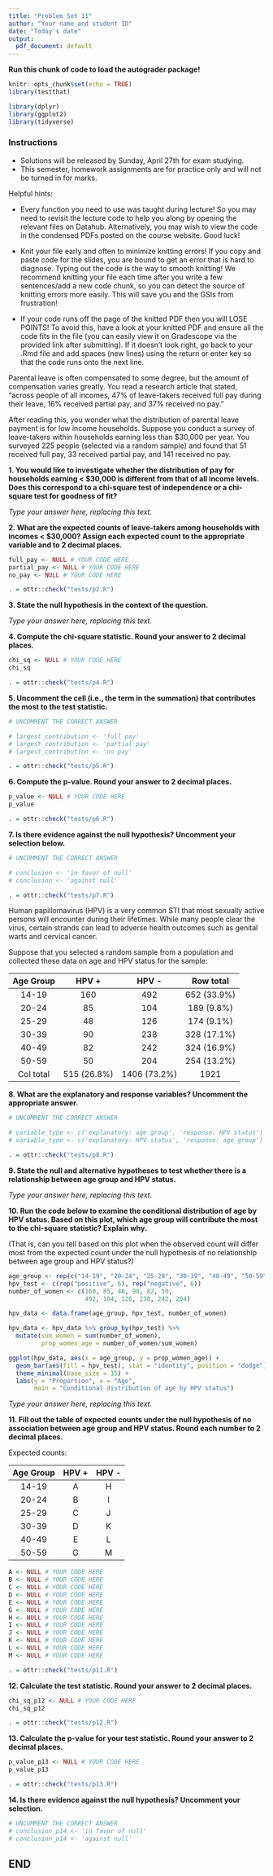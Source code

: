 ```yaml
---
title: "Problem Set 11"
author: "Your name and student ID"
date: "Today's date"
output:
  pdf_document: default
---
```


**Run this chunk of code to load the autograder package!**
```r
knitr::opts_chunk$set(echo = TRUE)
library(testthat)
```

```r
library(dplyr)
library(ggplot2)
library(tidyverse)
```

### Instructions 
* Solutions will be released by Sunday, April 27th for exam studying.
* This semester, homework assignments are for practice only and will not be turned in for marks.

Helpful hints:

-  Every function you need to use was taught during lecture! So you may need to revisit the lecture code to help you along by opening the relevant files on Datahub. Alternatively, you may wish to view the code in the condensed PDFs posted on the course website. Good luck!

- Knit your file early and often to minimize knitting errors! If you copy and paste code for the slides, you are bound to get an error that is hard to diagnose. Typing out the code is the way to smooth knitting! We recommend knitting your file each time after you write a few sentences/add a new code chunk, so you can detect the source of knitting errors more easily. This will save you and the GSIs from frustration!

- If your code runs off the page of the knitted PDF then you will LOSE POINTS! To avoid this, have a look at your knitted PDF and ensure all the code fits in the file (you can easily view it on Gradescope via the provided link after submitting). If it doesn't look right, go back to your .Rmd file and add spaces (new lines) using the return or enter key so that the code runs onto the next line.

\newpage

Parental leave is often compensated to some degree, but the amount of compensation varies greatly. You read a research article that stated, "across people of all incomes, 47% of leave-takers received full pay during their leave, 16% received partial pay, and 37% received no pay." 

After reading this, you wonder what the distribution of parental leave payment is for low income households. Suppose you conduct a survey of leave-takers within households earning less than $30,000 per year. You surveyed 225 people (selected via a random sample) and found that 51 received full pay, 33 received partial pay, and 141 received no pay.

**1. You would like to investigate whether the distribution of pay for households earning < $30,000 is different from that of all income levels. Does this correspond to a chi-square test of independence or a chi-square test for goodness of fit?**

_Type your answer here, replacing this text._

\newpage

**2. What are the expected counts of leave-takers among households with incomes < $30,000? Assign each expected count to the appropriate variable and to 2 decimal places.**

```r
full_pay <- NULL # YOUR CODE HERE
partial_pay <- NULL # YOUR CODE HERE
no_pay <- NULL # YOUR CODE HERE


```

```r
. = ottr::check("tests/p2.R")
```

\newpage

**3. State the null hypothesis in the context of the question.**

_Type your answer here, replacing this text._

\newpage

**4. Compute the chi-square statistic. Round your answer to 2 decimal places.**

```r
chi_sq <- NULL # YOUR CODE HERE
chi_sq

```

```r
. = ottr::check("tests/p4.R")
```

\newpage

**5. Uncomment the cell (i.e., the term in the summation) that contributes the most to the test statistic.**

```r
# UNCOMMENT THE CORRECT ANSWER

# largest_contribution <- 'full pay'
# largest_contribution <- 'partial pay'
# largest_contribution <- 'no pay'


```

```r
. = ottr::check("tests/p5.R")
```

\newpage

**6. Compute the p-value. Round your answer to 2 decimal places.**

```r
p_value <- NULL # YOUR CODE HERE
p_value

```

```r
. = ottr::check("tests/p6.R")
```

\newpage

**7. Is there evidence against the null hypothesis? Uncomment your selection below.**

```r
# UNCOMMENT THE CORRECT ANSWER

# conclusion <- 'in favor of null'
# conclusion <- 'against null'


```

```r
. = ottr::check("tests/p7.R")
```

\newpage

Human papillomavirus (HPV) is a very common STI that most sexually active persons will encounter during their lifetimes. While many people clear the virus, certain strands can lead to adverse health outcomes such as genital warts and cervical cancer. 

Suppose that you selected a random sample from a population and collected these data on age and HPV status for the sample:

|Age Group    | HPV +        | HPV -          | Row total   |
|:-----------:|:------------:|:--------------:|:-----------:|
|14-19        | 160          | 492            | 652 (33.9%) |
|20-24        | 85           | 104            | 189 (9.8%)  |
|25-29        | 48           | 126            | 174 (9.1%)  |
|30-39        | 90           | 238            | 328 (17.1%) |
|40-49        | 82           | 242            | 324 (16.9%) |
|50-59        | 50           | 204            | 254 (13.2%) |
| Col total   | 515 (26.8%)  | 1406 (73.2%)   | 1921        |

**8. What are the explanatory and response variables? Uncomment the appropriate answer.**

```r
# UNCOMMENT THE CORRECT ANSWER

# variable_type <- c('explanatory: age group', 'response: HPV status')
# variable_type <- c('explanatory: HPV status', 'response: age group')


```

```r
. = ottr::check("tests/p8.R")
```

\newpage

**9. State the null and alternative hypotheses to test whether there is a relationship between age group and HPV status.**

_Type your answer here, replacing this text._

\newpage

**10. Run the code below to examine the conditional distribution of age by HPV status. Based on this plot, which age group will contribute the most to the chi-square statistic? Explain why.**

(That is, can you tell based on this plot when the observed count will differ most from the expected count under the null hypothesis of no relationship between age group and HPV status?) 

```r
age_group <- rep(c("14-19", "20-24", "25-29", "30-39", "40-49", "50-59"), 2)
hpv_test <- c(rep("positive", 6), rep("negative", 6))
number_of_women <- c(160, 85, 48, 90, 82, 50, 
                     492, 104, 126, 238, 242, 204)

hpv_data <- data.frame(age_group, hpv_test, number_of_women)

hpv_data <- hpv_data %>% group_by(hpv_test) %>% 
  mutate(sum_women = sum(number_of_women),
         prop_women_age = number_of_women/sum_women)

ggplot(hpv_data, aes(x = age_group, y = prop_women_age)) + 
  geom_bar(aes(fill = hpv_test), stat = "identity", position = "dodge") +
  theme_minimal(base_size = 15) +
  labs(y = "Proportion", x = "Age", 
       main = "Conditional distribution of age by HPV status")
```

_Type your answer here, replacing this text._

\newpage

**11. Fill out the table of expected counts under the null hypothesis of no association between age group and HPV status. Round each number to 2 decimal places.**

Expected counts:

|Age Group    | HPV +                     | HPV -                     | 
|:-----------:|:-------------------------:|:-------------------------:|
|14-19        |          A                |          H                | 
|20-24        |          B                |          I                | 
|25-29        |          C                |          J                | 
|30-39        |          D                |          K                | 
|40-49        |          E                |          L                |
|50-59        |          G                |          M                |

```r
A <- NULL # YOUR CODE HERE
B <- NULL # YOUR CODE HERE
C <- NULL # YOUR CODE HERE
D <- NULL # YOUR CODE HERE
E <- NULL # YOUR CODE HERE
G <- NULL # YOUR CODE HERE
H <- NULL # YOUR CODE HERE
I <- NULL # YOUR CODE HERE
J <- NULL # YOUR CODE HERE
K <- NULL # YOUR CODE HERE
L <- NULL # YOUR CODE HERE
M <- NULL # YOUR CODE HERE

```

```r
. = ottr::check("tests/p11.R")
```

\newpage

**12. Calculate the test statistic. Round your answer to 2 decimal places.**

```r
chi_sq_p12 <- NULL # YOUR CODE HERE
chi_sq_p12 

```

```r
. = ottr::check("tests/p12.R")
```

\newpage

**13. Calculate the p-value for your test statistic. Round your answer to 2 decimal places.**

```r
p_value_p13 <- NULL # YOUR CODE HERE
p_value_p13 

```

```r
. = ottr::check("tests/p13.R")
```

\newpage

**14. Is there evidence against the null hypothesis? Uncomment your selection.**

```r
# UNCOMMENT THE CORRECT ANSWER
# conclusion_p14 <- 'in favor of null'
# conclusion_p14 <- 'against null'

```
## END
